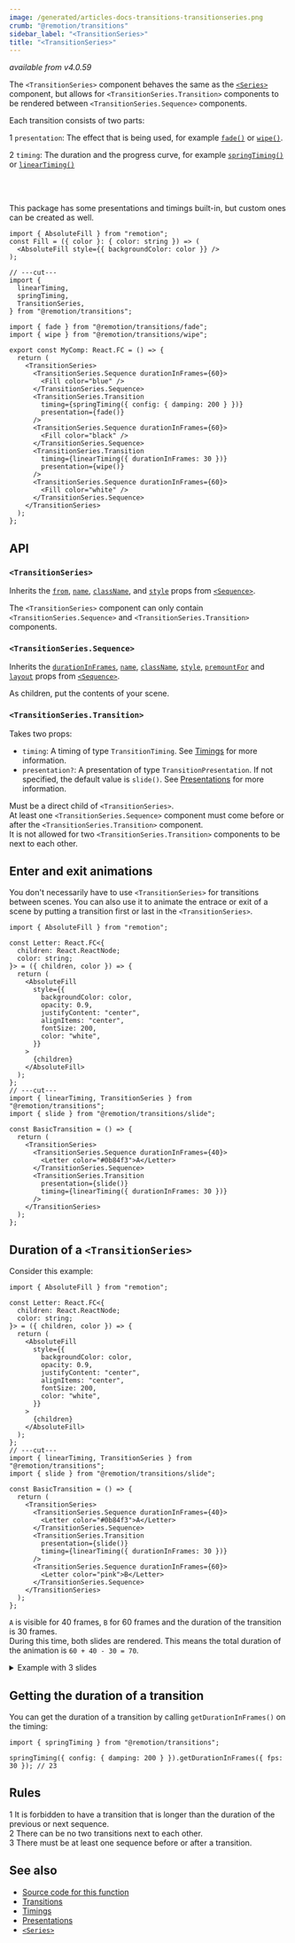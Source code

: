 ```yaml
---
image: /generated/articles-docs-transitions-transitionseries.png
crumb: "@remotion/transitions"
sidebar_label: "<TransitionSeries>"
title: "<TransitionSeries>"
---
```


_available from v4.0.59_


The `<TransitionSeries>` component behaves the same as the [`<Series>`](/docs/series) component, but allows for `<TransitionSeries.Transition>` components to be rendered between `<TransitionSeries.Sequence>` components.

Each transition consists of two parts:

<Step>1</Step> <code>presentation</code>: The effect that is being used, for
example <a href="/docs/transitions/presentations/fade"><code>fade()</code></a> or <a href="/docs/transitions/presentations/wipe"><code>wipe()</code></a>.<br />

<Step>2</Step> <code>timing</code>: The duration and the progress curve, for
example <a href="/docs/transitions/timings/springtiming"><code>springTiming()</code></a> or <a href="/docs/transitions/timings/lineartiming"><code>linearTiming()</code></a>

<br />
<br />

This package has some presentations and timings built-in, but custom ones can be created as well.

```tsx twoslash title="MyComp.tsx"
import { AbsoluteFill } from "remotion";
const Fill = ({ color }: { color: string }) => (
  <AbsoluteFill style={{ backgroundColor: color }} />
);

// ---cut---
import {
  linearTiming,
  springTiming,
  TransitionSeries,
} from "@remotion/transitions";

import { fade } from "@remotion/transitions/fade";
import { wipe } from "@remotion/transitions/wipe";

export const MyComp: React.FC = () => {
  return (
    <TransitionSeries>
      <TransitionSeries.Sequence durationInFrames={60}>
        <Fill color="blue" />
      </TransitionSeries.Sequence>
      <TransitionSeries.Transition
        timing={springTiming({ config: { damping: 200 } })}
        presentation={fade()}
      />
      <TransitionSeries.Sequence durationInFrames={60}>
        <Fill color="black" />
      </TransitionSeries.Sequence>
      <TransitionSeries.Transition
        timing={linearTiming({ durationInFrames: 30 })}
        presentation={wipe()}
      />
      <TransitionSeries.Sequence durationInFrames={60}>
        <Fill color="white" />
      </TransitionSeries.Sequence>
    </TransitionSeries>
  );
};
```

## API

### `<TransitionSeries>`

Inherits the [`from`](/docs/sequence#from), [`name`](/docs/sequence#name), [`className`](/docs/sequence#classname), and [`style`](/docs/sequence#style) props from [`<Sequence>`](/docs/sequence).

The `<TransitionSeries>` component can only contain `<TransitionSeries.Sequence>` and `<TransitionSeries.Transition>` components.

### `<TransitionSeries.Sequence>`

Inherits the [`durationInFrames`](/docs/sequence#durationinframes), [`name`](/docs/sequence#name), [`className`](/docs/sequence#classname), [`style`](/docs/sequence#style), [`premountFor`](/docs/sequence#premountfor) and [`layout`](/docs/sequence#layout) props from [`<Sequence>`](/docs/sequence).

As children, put the contents of your scene.

### `<TransitionSeries.Transition>`

Takes two props:

- `timing`: A timing of type `TransitionTiming`. See [Timings](/docs/transitions/timings) for more information.
- `presentation?`: A presentation of type `TransitionPresentation`. If not specified, the default value is `slide()`. See [Presentations](/docs/transitions/presentations) for more information.

Must be a direct child of `<TransitionSeries>`.  
At least one `<TransitionSeries.Sequence>` component must come before or after the `<TransitionSeries.Transition>` component.  
It is not allowed for two `<TransitionSeries.Transition>` components to be next to each other.

## Enter and exit animations

You don't necessarily have to use `<TransitionSeries>` for transitions between scenes. You can also use it to animate the entrace or exit of a scene by putting a transition first or last in the `<TransitionSeries>`.

```tsx twoslash title="SlideTransition.tsx"
import { AbsoluteFill } from "remotion";

const Letter: React.FC<{
  children: React.ReactNode;
  color: string;
}> = ({ children, color }) => {
  return (
    <AbsoluteFill
      style={{
        backgroundColor: color,
        opacity: 0.9,
        justifyContent: "center",
        alignItems: "center",
        fontSize: 200,
        color: "white",
      }}
    >
      {children}
    </AbsoluteFill>
  );
};
// ---cut---
import { linearTiming, TransitionSeries } from "@remotion/transitions";
import { slide } from "@remotion/transitions/slide";

const BasicTransition = () => {
  return (
    <TransitionSeries>
      <TransitionSeries.Sequence durationInFrames={40}>
        <Letter color="#0b84f3">A</Letter>
      </TransitionSeries.Sequence>
      <TransitionSeries.Transition
        presentation={slide()}
        timing={linearTiming({ durationInFrames: 30 })}
      />
    </TransitionSeries>
  );
};
```

## Duration of a `<TransitionSeries>`

Consider this example:

```tsx twoslash title="SlideTransition.tsx"
import { AbsoluteFill } from "remotion";

const Letter: React.FC<{
  children: React.ReactNode;
  color: string;
}> = ({ children, color }) => {
  return (
    <AbsoluteFill
      style={{
        backgroundColor: color,
        opacity: 0.9,
        justifyContent: "center",
        alignItems: "center",
        fontSize: 200,
        color: "white",
      }}
    >
      {children}
    </AbsoluteFill>
  );
};
// ---cut---
import { linearTiming, TransitionSeries } from "@remotion/transitions";
import { slide } from "@remotion/transitions/slide";

const BasicTransition = () => {
  return (
    <TransitionSeries>
      <TransitionSeries.Sequence durationInFrames={40}>
        <Letter color="#0b84f3">A</Letter>
      </TransitionSeries.Sequence>
      <TransitionSeries.Transition
        presentation={slide()}
        timing={linearTiming({ durationInFrames: 30 })}
      />
      <TransitionSeries.Sequence durationInFrames={60}>
        <Letter color="pink">B</Letter>
      </TransitionSeries.Sequence>
    </TransitionSeries>
  );
};
```

`A` is visible for 40 frames, `B` for 60 frames and the duration of the transition is 30 frames.  
During this time, both slides are rendered. This means the total duration of the animation is `60 + 40 - 30 = 70`.

<TransitionsDuration />

<details>
<summary>Example with 3 slides</summary>

```tsx twoslash title="SlideTransition.tsx"
import { AbsoluteFill } from "remotion";

const Letter: React.FC<{
  children: React.ReactNode;
  color: string;
}> = ({ children, color }) => {
  return (
    <AbsoluteFill
      style={{
        backgroundColor: color,
        opacity: 0.9,
        justifyContent: "center",
        alignItems: "center",
        fontSize: 200,
        color: "white",
      }}
    >
      {children}
    </AbsoluteFill>
  );
};
// ---cut---
import { linearTiming, TransitionSeries } from "@remotion/transitions";
import { slide } from "@remotion/transitions/slide";

const BasicTransition = () => {
  return (
    <TransitionSeries>
      <TransitionSeries.Sequence durationInFrames={40}>
        <Letter color="#0b84f3">A</Letter>
      </TransitionSeries.Sequence>
      <TransitionSeries.Transition
        presentation={slide()}
        timing={linearTiming({ durationInFrames: 30 })}
      />
      <TransitionSeries.Sequence durationInFrames={60}>
        <Letter color="pink">B</Letter>
      </TransitionSeries.Sequence>
      <TransitionSeries.Transition
        presentation={slide()}
        timing={linearTiming({ durationInFrames: 45 })}
      />
      <TransitionSeries.Sequence durationInFrames={90}>
        <Letter color="green">C</Letter>
      </TransitionSeries.Sequence>
    </TransitionSeries>
  );
};
```

- The first slide is shown for 40 frames
- The second slide is shown for 60 frames
- The third slide is shown for 90 frames
- There are two transitions, one 30 frames long and one 45 frames long

1. Sum up the durations: `40 + 60 + 90 = 190`
2. Subtract the duration of the transitions: `190 - 30 - 45 = 115`

</details>

## Getting the duration of a transition

You can get the duration of a transition by calling `getDurationInFrames()` on the timing:

```tsx twoslash title="Assuming a framerate of 30fps"
import { springTiming } from "@remotion/transitions";

springTiming({ config: { damping: 200 } }).getDurationInFrames({ fps: 30 }); // 23
```

## Rules

<Step>1</Step> It is forbidden to have a transition that is longer than the duration
of the previous or next sequence. <br />
<Step>2</Step> There can be no two transitions next to each other. <br />
<Step>3</Step> There must be at least one sequence before or after a transition.

## See also

- [Source code for this function](https://github.com/remotion-dev/remotion/blob/main/packages/transitions/src/TransitionSeries.tsx)
- [Transitions](/docs/transitioning)
- [Timings](/docs/transitions/timings)
- [Presentations](/docs/transitions/presentations)
- [`<Series>`](/docs/series)

